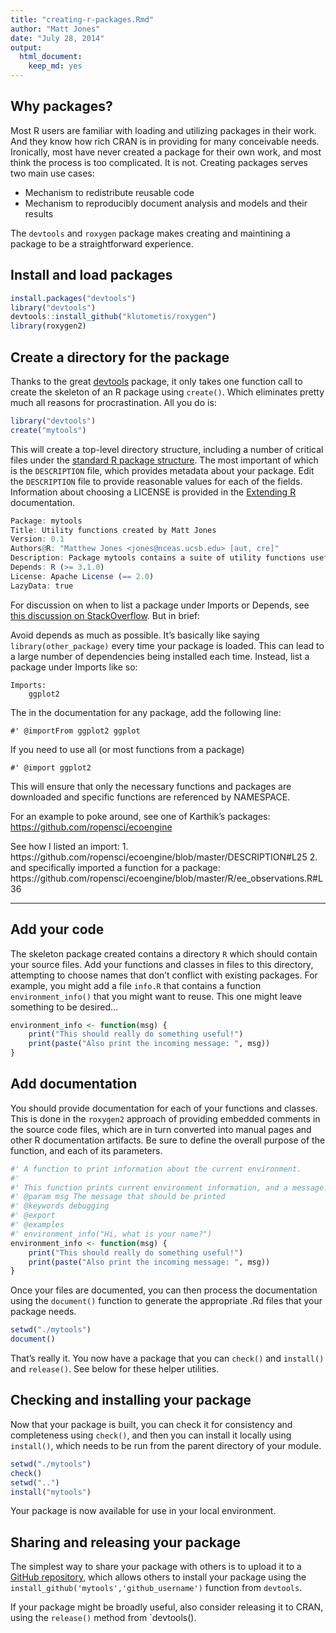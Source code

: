 ```yaml
---
title: "creating-r-packages.Rmd"
author: "Matt Jones"
date: "July 28, 2014"
output:
  html_document:
    keep_md: yes
---
```


## Why packages?

Most R users are familiar with loading and utilizing packages in their work. And they know how rich CRAN is in providing for many conceivable needs.  Ironically, most have never created a package for their own work, and most think the process is too complicated.  It is not.  Creating packages serves two main use cases:

- Mechanism to redistribute reusable code
- Mechanism to reproducibly document analysis and models and their results

The `devtools` and `roxygen` package makes creating and maintining a package to be a straightforward experience.

## Install and load packages

```r
install.packages("devtools")
library("devtools")
devtools::install_github("klutometis/roxygen")
library(roxygen2)
```

## Create a directory for the package

Thanks to the great [devtools](https://github.com/hadley/devtools) package, it only takes one function call to create the skeleton of an R package using `create()`.  Which eliminates pretty much all reasons for procrastination.  All you do is:

```r
library("devtools")
create("mytools")
```

This will create a top-level directory structure, including a number of critical files under the [standard R package structure](http://cran.r-project.org/doc/manuals/r-release/R-exts.html#Package-structure).  The most important of which is the `DESCRIPTION` file, which provides metadata about your package. Edit the `DESCRIPTION` file to provide reasonable values for each of the fields. Information about choosing a LICENSE is provided in the [Extending R](http://cran.r-project.org/doc/manuals/r-release/R-exts.html#Licensing) documentation.

```r
Package: mytools
Title: Utility functions created by Matt Jones
Version: 0.1
Authors@R: "Matthew Jones <jones@nceas.ucsb.edu> [aut, cre]"
Description: Package mytools contains a suite of utility functions useful whenever I need stuff to get done.
Depends: R (>= 3.1.0)
License: Apache License (== 2.0)
LazyData: true
```

For discussion on when to list a package under Imports or Depends, see [this discussion on StackOverflow](http://stackoverflow.com/questions/8637993/better-explanation-of-when-to-use-imports-depends). But in brief:

Avoid depends as much as possible. It's basically like saying `library(other_package)` every time your package is loaded. This can lead to a large number of dependencies being installed each time. Instead, list a package under Imports like so:

```
Imports:
    ggplot2
```

The in the documentation for any package, add the following line:

```
#' @importFrom ggplot2 ggplot
```

If you need to use all (or most functions from a package)

```
#' @import ggplot2
```

This will ensure that only the necessary functions and packages are downloaded and specific functions are referenced by NAMESPACE.

For an example to poke around, see one of Karthik's packages: [https://github.com/ropensci/ecoengine](https://github.com/ropensci/ecoengine)

See how I listed an import: 
1. https://github.com/ropensci/ecoengine/blob/master/DESCRIPTION#L25
2. and specifically imported a function for a package: https://github.com/ropensci/ecoengine/blob/master/R/ee_observations.R#L36

---

## Add your code

The skeleton package created contains a directory `R` which should contain your source files.  Add your functions and classes in files to this directory, attempting to choose names that don't conflict with existing packages.  For example, you might add a file `info.R` that contains a function `environment_info()` that you might want to reuse. This one might leave something to be desired...

```r
environment_info <- function(msg) {
    print("This should really do something useful!")
    print(paste("Also print the incoming message: ", msg))
}
```

## Add documentation

You should provide documentation for each of your functions and classes.  This is done in the `roxygen2` approach of providing embedded comments in the source code files, which are in turn converted into manual pages and other R documentation artifacts.    Be sure to define the overall purpose of the function, and each of its parameters.

```r
#' A function to print information about the current environment.
#'
#' This function prints current environment information, and a message.
#' @param msg The message that should be printed
#' @keywords debugging
#' @export
#' @examples
#' environment_info("Hi, what is your name?")
environment_info <- function(msg) {
    print("This should really do something useful!")
    print(paste("Also print the incoming message: ", msg))
}
```

Once your files are documented, you can then process the documentation using the `document()` function to generate the appropriate .Rd files that your package needs.

```r
setwd("./mytools")
document()
```

That's really it.  You now have a package that you can `check()` and `install()` and `release()`.  See below for these helper utilities.

## Checking and installing your package

Now that your package is built, you can check it for consistency and completeness using `check()`, and then you can install it locally using `install()`, which needs to be run from the parent directory of your module.

```r
setwd("./mytools")
check()
setwd("..")
install("mytools")
```

Your package is now available for use in your local environment.

## Sharing and releasing your package

The simplest way to share your package with others is to upload it to a [GitHub repository](https://github.com), which allows others to install your package using the `install_github('mytools','github_username')` function from `devtools`.

If your package might be broadly useful, also consider releasing it to CRAN, using the `release()` method from `devtools().



